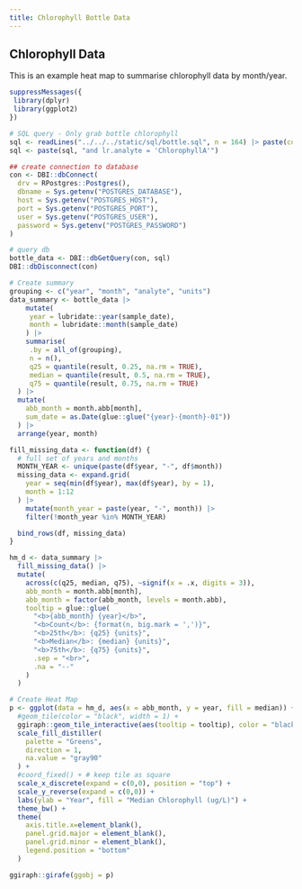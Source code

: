 ```yaml
---
title: Chlorophyll Bottle Data
---
```


## Chlorophyll Data
This is an example heat map to summarise chlorophyll data by month/year. 
```r
suppressMessages({
 library(dplyr)
 library(ggplot2)
})

# SQL query - Only grab bottle chlorophyll
sql <- readLines("../../../static/sql/bottle.sql", n = 164) |> paste(collapse = "\n")
sql <- paste(sql, "and lr.analyte = 'ChlorophyllA'")

## create connection to database
con <- DBI::dbConnect(
  drv = RPostgres::Postgres(),
  dbname = Sys.getenv("POSTGRES_DATABASE"),
  host = Sys.getenv("POSTGRES_HOST"),
  port = Sys.getenv("POSTGRES_PORT"),
  user = Sys.getenv("POSTGRES_USER"),
  password = Sys.getenv("POSTGRES_PASSWORD")
)

# query db
bottle_data <- DBI::dbGetQuery(con, sql)
DBI::dbDisconnect(con)

# Create summary
grouping <- c("year", "month", "analyte", "units")
data_summary <- bottle_data |>
    mutate(
     year = lubridate::year(sample_date),
     month = lubridate::month(sample_date)
    ) |> 
    summarise(
     .by = all_of(grouping),
     n = n(),
     q25 = quantile(result, 0.25, na.rm = TRUE), 
     median = quantile(result, 0.5, na.rm = TRUE), 
     q75 = quantile(result, 0.75, na.rm = TRUE)
  ) |> 
  mutate(
    abb_month = month.abb[month],
    sum_date = as.Date(glue::glue("{year}-{month}-01"))
  ) |> 
  arrange(year, month)

fill_missing_data <- function(df) {
  # full set of years and months
  MONTH_YEAR <- unique(paste(df$year, "-", df$month))
  missing_data <- expand.grid(
    year = seq(min(df$year), max(df$year), by = 1),
    month = 1:12
  ) |> 
    mutate(month_year = paste(year, "-", month)) |> 
    filter(!month_year %in% MONTH_YEAR) 

  bind_rows(df, missing_data)
}

hm_d <- data_summary |> 
  fill_missing_data() |>
  mutate(
    across(c(q25, median, q75), ~signif(x = .x, digits = 3)),
    abb_month = month.abb[month],
    abb_month = factor(abb_month, levels = month.abb),
    tooltip = glue::glue(
      "<b>{abb_month} {year}</b>",
      "<b>Count</b>: {format(n, big.mark = ',')}",
      "<b>25th</b>: {q25} {units}",
      "<b>Median</b>: {median} {units}",
      "<b>75th</b>: {q75} {units}",
      .sep = "<br>",
      .na = "--"
    )
  )

# Create Heat Map
p <- ggplot(data = hm_d, aes(x = abb_month, y = year, fill = median)) + 
  #geom_tile(color = "black", width = 1) +
  ggiraph::geom_tile_interactive(aes(tooltip = tooltip), color = "black", width = 1) +
  scale_fill_distiller(
    palette = "Greens",
    direction = 1,
    na.value = "gray90"
  ) +
  #coord_fixed() + # keep tile as square
  scale_x_discrete(expand = c(0,0), position = "top") +
  scale_y_reverse(expand = c(0,0)) +
  labs(ylab = "Year", fill = "Median Chlorophyll (ug/L)") +
  theme_bw() +
  theme(
    axis.title.x=element_blank(),
    panel.grid.major = element_blank(),
    panel.grid.minor = element_blank(),
    legend.position = "bottom"
  )

ggiraph::girafe(ggobj = p)

```